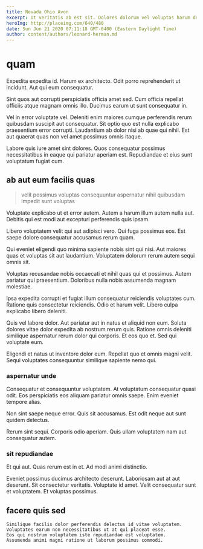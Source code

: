 ```yaml
---
title: Nevada Ohio Avon
excerpt: Ut veritatis ab est sit. Dolores dolorum vel voluptas harum doloribus sunt. Rem aut maxime. Nobis explicabo nemo molestiae. Nam pariatur dolorum consequatur perspiciatis vel libero tenetur.
heroImg: http://placeimg.com/640/480
date: Sun Jun 21 2020 07:11:18 GMT-0400 (Eastern Daylight Time)
author: content/authors/leonard-herman.md
---
```

# quam

Expedita expedita id. Harum ex architecto. Odit porro reprehenderit ut incidunt. Aut qui eum consequatur.
  
Sint quos aut corrupti perspiciatis officia amet sed. Cum officia repellat officiis atque magnam omnis illo. Ducimus earum ut sunt consequatur in.
  
Vel in error voluptate vel. Deleniti enim maiores cumque perferendis rerum quibusdam suscipit aut consequatur. Sit optio quo est nulla explicabo praesentium error corrupti. Laudantium ab dolor nisi ab quae qui nihil. Est aut quaerat quas non vel amet possimus omnis itaque.
  
Labore quis iure amet sint dolores. Quos consequatur possimus necessitatibus in eaque qui pariatur aperiam est. Repudiandae et eius sunt voluptatum fugiat cum.

## ab aut eum facilis quas

> velit possimus voluptas consequuntur aspernatur nihil quibusdam impedit sunt voluptas

Voluptate explicabo ut et error autem. Autem a harum illum autem nulla aut. Debitis qui est modi aut excepturi perferendis quis ipsam.
  
Libero voluptatem velit qui aut adipisci vero. Qui fuga possimus eos. Est saepe dolore consequatur accusamus rerum quam.
  
Qui eveniet eligendi quo minima sapiente nobis sint qui nisi. Aut maiores quas et voluptas sit aut laudantium. Voluptatem dolorum rerum autem sequi omnis sit.
  
Voluptas recusandae nobis occaecati et nihil quas qui et possimus. Autem pariatur qui praesentium. Doloribus nulla nobis assumenda magnam molestiae.
  
Ipsa expedita corrupti et fugiat illum consequatur reiciendis voluptates cum. Ratione quis consectetur reiciendis. Odio et harum velit. Libero culpa explicabo libero deleniti.
  
Quis vel labore dolor. Aut pariatur aut in natus et aliquid non eum. Soluta dolores vitae dolor expedita ab nostrum rerum quis. Ratione omnis deleniti similique aspernatur rerum dolor qui corporis. Et eos quo et. Sed qui voluptate eum.
  
Eligendi et natus ut inventore dolor eum. Repellat quo et omnis magni velit. Sequi voluptates consequuntur similique sapiente nemo qui.

### aspernatur unde

Consequatur et consequuntur voluptatem. At voluptatum consequatur quasi odit. Eos perspiciatis eos aliquam pariatur omnis saepe. Enim eveniet tempore alias.
  
Non sint saepe neque error. Quis sit accusamus. Est odit neque aut sunt quidem delectus.
  
Rerum sint sequi. Corporis odio aperiam. Quis ullam voluptatem nam aut consequatur autem.

### sit repudiandae

Et qui aut. Quas rerum est in et. Ad modi animi distinctio.
  
Eveniet possimus ducimus architecto deserunt. Laboriosam aut at aut deserunt. Sit consectetur veritatis. Voluptate id amet. Velit consequatur sunt et voluptatem. Et voluptas possimus.

## facere quis sed

```text
Similique facilis dolor perferendis delectus id vitae voluptatem.
Voluptates earum non necessitatibus ut at qui placeat esse.
Eos qui nostrum voluptatem iste repudiandae est voluptatem.
Assumenda animi magni ratione ut laborum possimus commodi.
```

